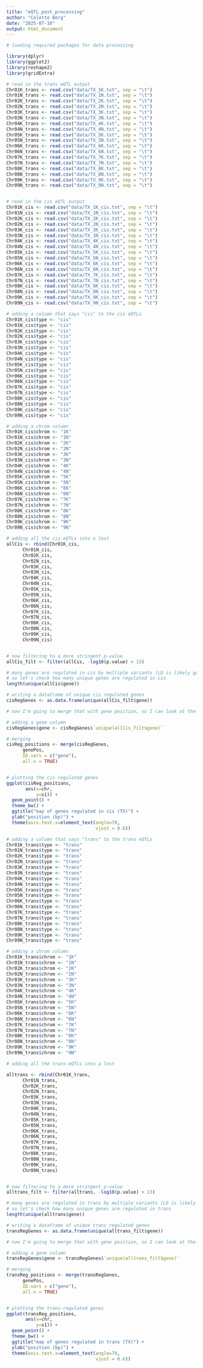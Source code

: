 ```yaml
---
title: "eQTL_post_processing"
author: "Colette Berg"
date: "2025-07-10"
output: html_document
---
```


```r

# loading required packages for data processing 

library(dplyr)
library(ggplot2)
library(reshape2)
library(gridExtra)

```


```r

# read in the trans eQTL output 
Chr01K_trans <- read.csv("data/TX_1K.txt", sep = "\t")
Chr01N_trans <- read.csv("data/TX_1N.txt", sep = "\t")
Chr02K_trans <- read.csv("data/TX_2K.txt", sep = "\t")
Chr02N_trans <- read.csv("data/TX_2N.txt", sep = "\t")
Chr03K_trans <- read.csv("data/TX_3K.txt", sep = "\t")
Chr03N_trans <- read.csv("data/TX_3N.txt", sep = "\t")
Chr04K_trans <- read.csv("data/TX_4K.txt", sep = "\t")
Chr04N_trans <- read.csv("data/TX_4N.txt", sep = "\t")
Chr05K_trans <- read.csv("data/TX_5K.txt", sep = "\t")
Chr05N_trans <- read.csv("data/TX_5N.txt", sep = "\t")
Chr06K_trans <- read.csv("data/TX_6K.txt", sep = "\t")
Chr06N_trans <- read.csv("data/TX_6N.txt", sep = "\t")
Chr07K_trans <- read.csv("data/TX_7K.txt", sep = "\t")
Chr07N_trans <- read.csv("data/TX_7N.txt", sep = "\t")
Chr08K_trans <- read.csv("data/TX_8K.txt", sep = "\t")
Chr08N_trans <- read.csv("data/TX_8N.txt", sep = "\t")
Chr09K_trans <- read.csv("data/TX_9K.txt", sep = "\t")
Chr09N_trans <- read.csv("data/TX_9N.txt", sep = "\t")


# read in the cis eQTL output
Chr01K_cis <- read.csv("data/TX_1K_cis.txt", sep = "\t")
Chr01N_cis <- read.csv("data/TX_1N_cis.txt", sep = "\t")
Chr02K_cis <- read.csv("data/TX_2K_cis.txt", sep = "\t")
Chr02N_cis <- read.csv("data/TX_2N_cis.txt", sep = "\t")
Chr03K_cis <- read.csv("data/TX_3K_cis.txt", sep = "\t")
Chr03N_cis <- read.csv("data/TX_3N_cis.txt", sep = "\t")
Chr04K_cis <- read.csv("data/TX_4K_cis.txt", sep = "\t")
Chr04N_cis <- read.csv("data/TX_4N_cis.txt", sep = "\t")
Chr05K_cis <- read.csv("data/TX_5K_cis.txt", sep = "\t")
Chr05N_cis <- read.csv("data/TX_5N_cis.txt", sep = "\t")
Chr06K_cis <- read.csv("data/TX_6K_cis.txt", sep = "\t")
Chr06N_cis <- read.csv("data/TX_6N_cis.txt", sep = "\t")
Chr07K_cis <- read.csv("data/TX_7K_cis.txt", sep = "\t")
Chr07N_cis <- read.csv("data/TX_7N_cis.txt", sep = "\t")
Chr08K_cis <- read.csv("data/TX_8K_cis.txt", sep = "\t")
Chr08N_cis <- read.csv("data/TX_8N_cis.txt", sep = "\t")
Chr09K_cis <- read.csv("data/TX_9K_cis.txt", sep = "\t")
Chr09N_cis <- read.csv("data/TX_9N_cis.txt", sep = "\t")


```


```r

# adding a column that says "cis" to the cis eQTLs
Chr01K_cis$type <- "cis"
Chr01N_cis$type <- "cis"
Chr02K_cis$type <- "cis"
Chr02N_cis$type <- "cis"
Chr03K_cis$type <- "cis"
Chr03N_cis$type <- "cis"
Chr04K_cis$type <- "cis"
Chr04N_cis$type <- "cis" 
Chr05K_cis$type <- "cis"
Chr05N_cis$type <- "cis" 
Chr06K_cis$type <- "cis" 
Chr06N_cis$type <- "cis"
Chr07K_cis$type <- "cis" 
Chr07N_cis$type <- "cis" 
Chr08K_cis$type <- "cis" 
Chr08N_cis$type <- "cis" 
Chr09K_cis$type <- "cis"
Chr09N_cis$type <- "cis"

# adding a chrom column 
Chr01K_cis$chrom <- "1K"
Chr01N_cis$chrom <- "1N"
Chr02K_cis$chrom <- "2K"
Chr02N_cis$chrom <- "2N"
Chr03K_cis$chrom <- "3K"
Chr03N_cis$chrom <- "3N"
Chr04K_cis$chrom <- "4K"
Chr04N_cis$chrom <- "4N" 
Chr05K_cis$chrom <- "5K"
Chr05N_cis$chrom <- "5N" 
Chr06K_cis$chrom <- "6K" 
Chr06N_cis$chrom <- "6N"
Chr07K_cis$chrom <- "7K" 
Chr07N_cis$chrom <- "7N" 
Chr08K_cis$chrom <- "8K" 
Chr08N_cis$chrom <- "8N" 
Chr09K_cis$chrom <- "9K"
Chr09N_cis$chrom <- "9N"

# adding all the cis-eQTLs into a lost 
allCis <- rbind(Chr01K_cis,
      Chr01N_cis,
      Chr02K_cis,
      Chr02N_cis,
      Chr03K_cis,
      Chr03N_cis,
      Chr04K_cis,
      Chr04N_cis,
      Chr05K_cis,
      Chr05N_cis,
      Chr06K_cis,
      Chr06N_cis,
      Chr07K_cis,
      Chr07N_cis,
      Chr08K_cis,
      Chr08N_cis,
      Chr09K_cis,
      Chr09N_cis)


# now filtering to a more stringent p-value
allCis_filt <- filter(allCis, -log10(p.value) > 13)

# many genes are regulated in cis by multiple variants (LD is likely going on)
# so let's check how many unique genes are regulated in cis
length(unique(allCis$gene))

# writing a dataframe of unique cis regulated genes 
cisRegGenes <- as.data.frame(unique(allCis_filt$gene))

# now I'm going to merge that with gene position, so I can look at the distribution of cis regulated genes 

# adding a gene column
cisRegGenes$gene <- cisRegGenes$`unique(allCis_filt$gene)`

# merging 
cisReg_positions <- merge(cisRegGenes,
      genePos,
      ID.vars = c("gene"),
      all.x = TRUE)


# plotting the cis-regulated genes 
ggplot(cisReg_positions,
       aes(x=chr,
           y=s1)) +
  geom_point() +
  theme_bw() +
  ggtitle("map of genes regulated in cis (TX)") +
  ylab("position (bp)") +
  theme(axis.text.x=element_text(angle=70,
                                 vjust = 0.6))

```

```r

# adding a column that says "trans" to the trans eQTLs
Chr01K_trans$type <- "trans"
Chr01N_trans$type <- "trans"
Chr02K_trans$type <- "trans"
Chr02N_trans$type <- "trans"
Chr03K_trans$type <- "trans"
Chr03N_trans$type <- "trans"
Chr04K_trans$type <- "trans"
Chr04N_trans$type <- "trans" 
Chr05K_trans$type <- "trans"
Chr05N_trans$type <- "trans" 
Chr06K_trans$type <- "trans" 
Chr06N_trans$type <- "trans"
Chr07K_trans$type <- "trans" 
Chr07N_trans$type <- "trans" 
Chr08K_trans$type <- "trans" 
Chr08N_trans$type <- "trans" 
Chr09K_trans$type <- "trans"
Chr09N_trans$type <- "trans"

# adding a chrom column 
Chr01K_trans$chrom <- "1K"
Chr01N_trans$chrom <- "1N"
Chr02K_trans$chrom <- "2K"
Chr02N_trans$chrom <- "2N"
Chr03K_trans$chrom <- "3K"
Chr03N_trans$chrom <- "3N"
Chr04K_trans$chrom <- "4K"
Chr04N_trans$chrom <- "4N" 
Chr05K_trans$chrom <- "5K"
Chr05N_trans$chrom <- "5N" 
Chr06K_trans$chrom <- "6K" 
Chr06N_trans$chrom <- "6N"
Chr07K_trans$chrom <- "7K" 
Chr07N_trans$chrom <- "7N" 
Chr08K_trans$chrom <- "8K" 
Chr08N_trans$chrom <- "8N" 
Chr09K_trans$chrom <- "9K"
Chr09N_trans$chrom <- "9N"

# adding all the trans-eQTLs into a lost 

alltrans <- rbind(Chr01K_trans,
      Chr01N_trans,
      Chr02K_trans,
      Chr02N_trans,
      Chr03K_trans,
      Chr03N_trans,
      Chr04K_trans,
      Chr04N_trans,
      Chr05K_trans,
      Chr05N_trans,
      Chr06K_trans,
      Chr06N_trans,
      Chr07K_trans,
      Chr07N_trans,
      Chr08K_trans,
      Chr08N_trans,
      Chr09K_trans,
      Chr09N_trans)


# now filtering to a more stringent p-value
alltrans_filt <- filter(alltrans, -log10(p.value) > 13)

# many genes are regulated in trans by multiple variants (LD is likely going on)
# so let's check how many unique genes are regulated in trans
length(unique(alltrans$gene))

# writing a dataframe of unique trans regulated genes 
transRegGenes <- as.data.frame(unique(alltrans_filt$gene))

# now I'm going to merge that with gene position, so I can look at the distribution of trans regulated genes 

# adding a gene column
transRegGenes$gene <- transRegGenes$`unique(alltrans_filt$gene)`

# merging 
transReg_positions <- merge(transRegGenes,
      genePos,
      ID.vars = c("gene"),
      all.x = TRUE)


# plotting the trans-regulated genes 
ggplot(transReg_positions,
       aes(x=chr,
           y=s1)) +
  geom_point() +
  theme_bw() +
  ggtitle("map of genes regulated in trans (TX)") +
  ylab("position (bp)") +
  theme(axis.text.x=element_text(angle=70,
                                 vjust = 0.6))


```



